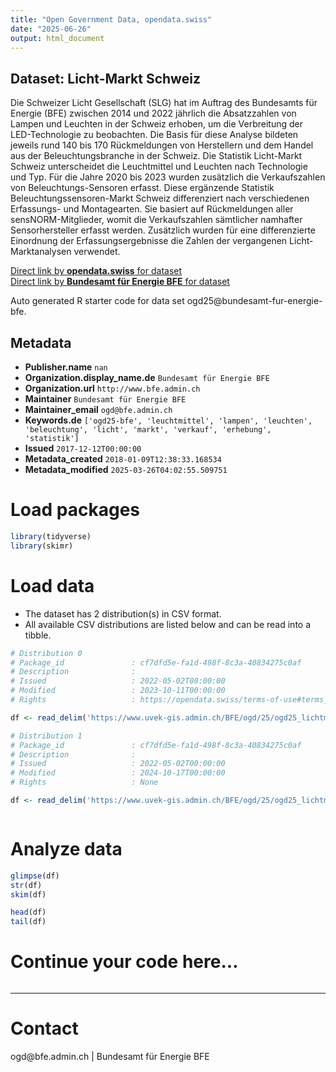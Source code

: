 ```yaml
---
title: "Open Government Data, opendata.swiss"
date: "2025-06-26"
output: html_document
---
```


## Dataset: Licht-Markt Schweiz

Die Schweizer Licht Gesellschaft (SLG) hat im Auftrag des Bundesamts für Energie (BFE) zwischen 2014 und 2022 jährlich die Absatzzahlen von Lampen und Leuchten in der Schweiz erhoben, um die Verbreitung der LED-Technologie zu beobachten. Die Basis für diese Analyse bildeten jeweils rund 140 bis 170 Rückmeldungen von Herstellern und dem Handel aus der Beleuchtungsbranche in der Schweiz. 
Die Statistik Licht-Markt Schweiz unterscheidet die Leuchtmittel und Leuchten nach Technologie und Typ. Für die Jahre 2020 bis 2023 wurden zusätzlich die Verkaufszahlen von Beleuchtungs-Sensoren erfasst. Diese ergänzende Statistik Beleuchtungssensoren-Markt Schweiz differenziert nach verschiedenen Erfassungs- und Montagearten. Sie basiert auf Rückmeldungen aller sensNORM-Mitglieder, womit die Verkaufszahlen sämtlicher namhafter Sensorhersteller erfasst werden. Zusätzlich wurden für eine differenzierte Einordnung der Erfassungsergebnisse die Zahlen der vergangenen Licht-Marktanalysen verwendet.

[Direct link by **opendata.swiss** for dataset](https://opendata.swiss/de/dataset/licht-markt-schweiz)<br>
[Direct link by **Bundesamt für Energie BFE** for dataset](https://www.bfe.admin.ch/ogd25)

Auto generated R starter code for data set ogd25@bundesamt-fur-energie-bfe.

## Metadata

- **Publisher.name** `nan`
- **Organization.display_name.de** `Bundesamt für Energie BFE`
- **Organization.url** `http://www.bfe.admin.ch`
- **Maintainer** `Bundesamt für Energie BFE`
- **Maintainer_email** `ogd@bfe.admin.ch`
- **Keywords.de** `['ogd25-bfe', 'leuchtmittel', 'lampen', 'leuchten', 'beleuchtung', 'licht', 'markt', 'verkauf', 'erhebung', 'statistik']`
- **Issued** `2017-12-12T00:00:00`
- **Metadata_created** `2018-01-09T12:38:33.168534`
- **Metadata_modified** `2025-03-26T04:02:55.509751`


# Load packages

```r

library(tidyverse)
library(skimr)

```

# Load data

-   The dataset has 2 distribution(s) in CSV format.
-   All available CSV distributions are listed below and can be read into a tibble.

```r

# Distribution 0
# Package_id               : cf7dfd5e-fa1d-498f-8c3a-40834275c0af
# Description              : 
# Issued                   : 2022-05-02T00:00:00
# Modified                 : 2023-10-11T00:00:00
# Rights                   : https://opendata.swiss/terms-of-use#terms_by

df <- read_delim('https://www.uvek-gis.admin.ch/BFE/ogd/25/ogd25_lichtmarktschweiz.csv')

# Distribution 1
# Package_id               : cf7dfd5e-fa1d-498f-8c3a-40834275c0af
# Description              : 
# Issued                   : 2022-05-02T00:00:00
# Modified                 : 2024-10-17T00:00:00
# Rights                   : None

df <- read_delim('https://www.uvek-gis.admin.ch/BFE/ogd/25/ogd25_lichtmarktschweiz_sensoren.csv')



```

# Analyze data

```r

glimpse(df)
str(df)
skim(df)

head(df)
tail(df)

```

# Continue your code here...

```r

```

------------------------------------------------------------------------

# Contact

ogd@bfe.admin.ch | Bundesamt für Energie BFE

